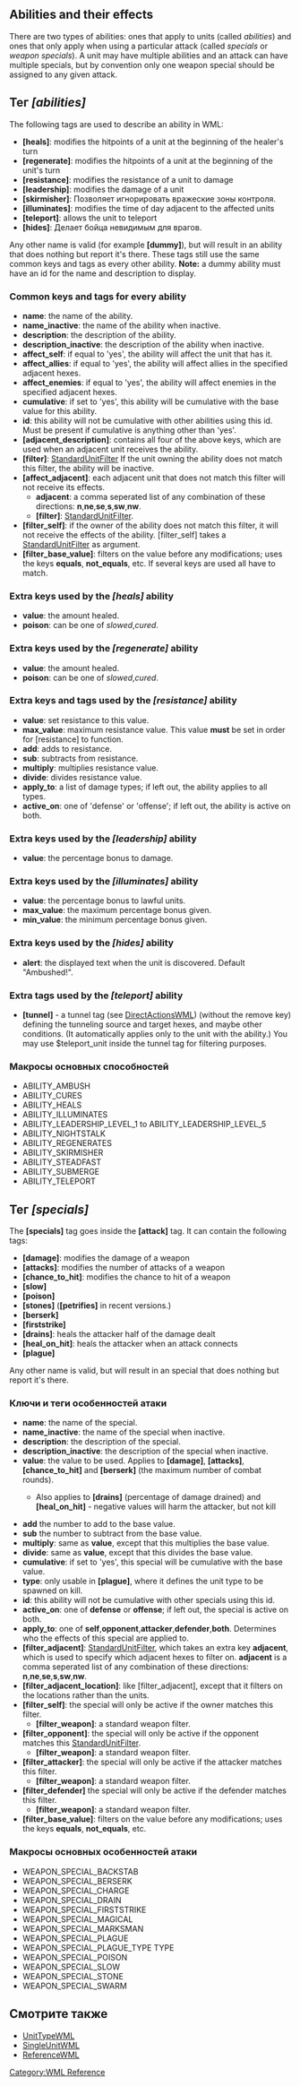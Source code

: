 {{WML Tags}}
==  Abilities and their effects ==

There are two types of abilities: ones that apply to units (called ''abilities'') and ones that only apply when using a particular attack (called ''specials'' or ''weapon specials'').  A unit may have multiple abilities and an attack can have multiple specials, but by convention only one weapon special should be assigned to any given attack.

== Тег ''[abilities]'' ==

The following tags are used to describe an ability in WML:

* '''[heals]''': modifies the hitpoints of a unit at the beginning of the healer's turn
* '''[regenerate]''': modifies the hitpoints of a unit at the beginning of the unit's turn
* '''[resistance]''': modifies the resistance of a unit to damage
* '''[leadership]''': modifies the damage of a unit
* '''[skirmisher]''': Позволяет игнорировать вражеские зоны контроля.
* '''[illuminates]''': modifies the time of day adjacent to the affected units
* '''[teleport]''': allows the unit to teleport
* '''[hides]''': Делает бойца невидимым для врагов.
Any other name is valid (for example '''[dummy]'''), but will result in an ability that does nothing but report it's there. These tags still use the same common keys and tags as every other ability. '''Note:''' a dummy ability must have an id for the name and description to display.

=== Common keys and tags for every ability ===

* '''name''': the name of the ability.
* '''name_inactive''': the name of the ability when inactive.
* '''description''': the description of the ability.
* '''description_inactive''': the description of the ability when inactive.
* '''affect_self''': if equal to 'yes', the ability will affect the unit that has it.
* '''affect_allies''': if equal to 'yes', the ability will affect allies in the specified adjacent hexes.
* '''affect_enemies''': if equal to 'yes', the ability will affect enemies in the specified adjacent hexes.
* '''cumulative''': if set to 'yes', this ability will be cumulative with the base value for this ability.
* '''id''': this ability will not be cumulative with other abilities using this id. Must be present if cumulative is anything other than 'yes'.
* '''[adjacent_description]''': contains all four of the above keys, which are used when an adjacent unit receives the ability.
* '''[filter]''': [[StandardUnitFilter]] If the unit owning the ability does not match this filter, the ability will be inactive.
* '''[affect_adjacent]''': each adjacent unit that does not match this filter will not receive its effects.
** '''adjacent''': a comma seperated list of any combination of these directions: '''n''','''ne''','''se''','''s''','''sw''','''nw'''.
** '''[filter]''': [[StandardUnitFilter]].
* '''[filter_self]''': if the owner of the ability does not match this filter, it will not receive the effects of the ability. [filter_self] takes a [[StandardUnitFilter]] as argument.
* '''[filter_base_value]''': filters on the value before any modifications; uses the keys '''equals''', '''not_equals''', etc. If several keys are used all have to match.

=== Extra keys used by the ''[heals]'' ability ===

* '''value''': the amount healed.
* '''poison''': can be one of ''slowed'',''cured''.

=== Extra keys used by the ''[regenerate]'' ability ===

* '''value''': the amount healed.
* '''poison''': can be one of ''slowed'',''cured''.

=== Extra keys and tags used by the ''[resistance]'' ability ===

* '''value''': set resistance to this value.
* '''max_value''': maximum resistance value. This value '''must''' be set in order for [resistance] to function.
* '''add''': adds to resistance.
* '''sub''': subtracts from resistance.
* '''multiply''': multiplies resistance value. 
* '''divide''': divides resistance value.
* '''apply_to''': a list of damage types; if left out, the ability applies to all types.
* '''active_on''': one of 'defense' or 'offense'; if left out, the ability is active on both.

=== Extra keys used by the ''[leadership]'' ability ===

* '''value''': the percentage bonus to damage.

=== Extra keys used by the ''[illuminates]'' ability ===

* '''value''': the percentage bonus to lawful units.
* '''max_value''': the maximum percentage bonus given.
* '''min_value''': the minimum percentage bonus given.

=== Extra keys used by the ''[hides]'' ability ===

* '''alert''': the displayed text when the unit is discovered. Default "Ambushed!".

=== Extra tags used by the ''[teleport]'' ability ===

* '''[tunnel]''' - a tunnel tag (see [[DirectActionsWML]]) (without the remove key) defining the tunneling source and target hexes, and maybe other conditions. (It automatically applies only to the unit with the ability.)  You may use $teleport_unit inside the tunnel tag for filtering purposes.

=== Макросы основных способностей ===

* ABILITY_AMBUSH
* ABILITY_CURES
* ABILITY_HEALS
* ABILITY_ILLUMINATES
* ABILITY_LEADERSHIP_LEVEL_1 to ABILITY_LEADERSHIP_LEVEL_5
* ABILITY_NIGHTSTALK
* ABILITY_REGENERATES
* ABILITY_SKIRMISHER
* ABILITY_STEADFAST
* ABILITY_SUBMERGE
* ABILITY_TELEPORT

== Тег ''[specials]'' ==

The '''[specials]''' tag goes inside the '''[attack]''' tag. It can contain the following tags:

* '''[damage]''': modifies the damage of a weapon
* '''[attacks]''': modifies the number of attacks of a weapon
* '''[chance_to_hit]''': modifies the chance to hit of a weapon
* '''[slow]'''
* '''[poison]'''
* '''[stones]''' ('''[petrifies]''' in recent versions.)
* '''[berserk]'''
* '''[firststrike]'''
* '''[drains]''': heals the attacker half of the damage dealt
* '''[heal_on_hit]''': heals the attacker when an attack connects {{DevFeature1.11}}
* '''[plague]'''
Any other name is valid, but will result in an special that does nothing but report it's there.

=== Ключи и теги особенностей атаки ===

* '''name''': the name of the special.
* '''name_inactive''': the name of the special when inactive.
* '''description''': the description of the special.
* '''description_inactive''': the description of the special when inactive.
* '''value''': the value to be used. Applies to '''[damage]''', '''[attacks]''', '''[chance_to_hit]''' and '''[berserk]''' (the maximum number of combat rounds).
** {{DevFeature1.11}} Also applies to '''[drains]''' (percentage of damage drained) and '''[heal_on_hit]''' - negative values will harm the attacker, but not kill
* '''add''' the number to add to the base value.
* '''sub''' the number to subtract from the base value.
* '''multiply''': same as '''value''', except that this multiplies the base value.
* '''divide''': same as '''value''', except that this divides the base value.
* '''cumulative''': if set to 'yes', this special will be cumulative with the base value.
* '''type''': only usable in '''[plague]''', where it defines the unit type to be spawned on kill.
* '''id''': this ability will not be cumulative with other specials using this id.
* '''active_on''': one of '''defense''' or '''offense'''; if left out, the special is active on both.
* '''apply_to''': one of '''self''','''opponent''','''attacker''','''defender''','''both'''. Determines who the effects of this special are applied to.
* '''[filter_adjacent]''': [[StandardUnitFilter]], which takes an extra key '''adjacent''', which is used to specify which adjacent hexes to filter on. '''adjacent''' is a comma seperated list of any combination of these directions: '''n''','''ne''','''se''','''s''','''sw''','''nw'''.
* '''[filter_adjacent_location]''': like [filter_adjacent], except that it filters on the locations rather than the units.
* '''[filter_self]''': the special will only be active if the owner matches this filter.
** '''[filter_weapon]''': a standard weapon filter.
* '''[filter_opponent]''': the special will only be active if the opponent matches this [[StandardUnitFilter]].
** '''[filter_weapon]''': a standard weapon filter.
* '''[filter_attacker]''': the special will only be active if the attacker matches this filter.
** '''[filter_weapon]''': a standard weapon filter.
* '''[filter_defender]''' the special will only be active if the defender matches this filter.
** '''[filter_weapon]''': a standard weapon filter.
* '''[filter_base_value]''': filters on the value before any modifications; uses the keys '''equals''', '''not_equals''', etc.

=== Макросы основных особенностей атаки ===

* WEAPON_SPECIAL_BACKSTAB
* WEAPON_SPECIAL_BERSERK
* WEAPON_SPECIAL_CHARGE
* WEAPON_SPECIAL_DRAIN
* WEAPON_SPECIAL_FIRSTSTRIKE
* WEAPON_SPECIAL_MAGICAL
* WEAPON_SPECIAL_MARKSMAN
* WEAPON_SPECIAL_PLAGUE
* WEAPON_SPECIAL_PLAGUE_TYPE TYPE
* WEAPON_SPECIAL_POISON
* WEAPON_SPECIAL_SLOW
* WEAPON_SPECIAL_STONE
* WEAPON_SPECIAL_SWARM

== Смотрите также ==

* [[UnitTypeWML]]
* [[SingleUnitWML]]
* [[ReferenceWML]]

[[Category:WML Reference]]

